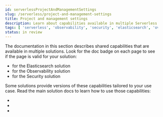 ```yaml
---
id: serverlessProjectAndManagementSettings
slug: /serverless/project-and-management-settings
title: Project and management settings
description: Learn about capabilities available in multiple Serverless solutions.
tags: [ 'serverless', 'observability', 'security', 'elasticsearch', 'overview' ]
status: in review
---
```


<DocBadge template="technical preview" />
The documentation in this section describes shared capabilities that are available in multiple solutions.
Look for the doc badge on each page to see if the page is valid for your solution:

* <DocBadge template="elasticsearch" slug="/serverless/elasticsearch/what-is-elasticsearch-serverless" /> for the Elasticsearch solution
* <DocBadge template="observability" slug="/serverless/observability/what-is-observability-serverless" /> for the Observability solution
* <DocBadge template="security" slug="/serverless/security/what-is-security-serverless" /> for the Security solution

<DocCallOut title="Important">
Some solutions provide versions of these capabilities tailored to your use case.
Read the main solution docs to learn how to use those capabilities:

* <DocLink id="serverlessElasticsearchWhatIsElasticsearchServerless" text="Elasticsearch serverless docs"/>
* <DocLink id="serverlessObservabilityWhatIsObservabilityServerless" text="Observability serverless docs"/>
* <DocLink id="serverlessSecurityWhatIsSecurityServerless" text="Security serverless docs"/>

</DocCallOut>
